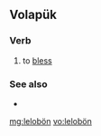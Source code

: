 ==Volapük==

===Verb===
{{infl|vo|verb}}

# to [[bless]]

===See also===
* {{l|vo|benedön}}

[[mg:lelobön]]
[[vo:lelobön]]